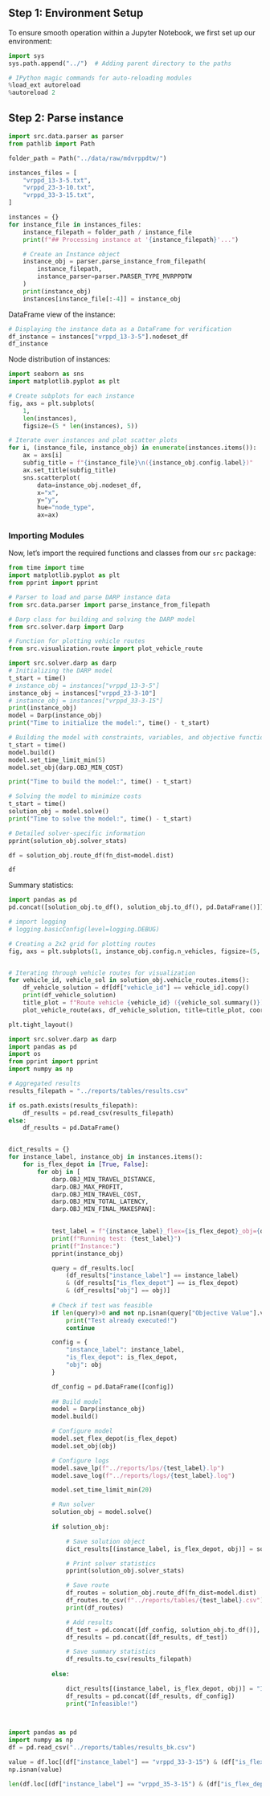 ## Step 1: Environment Setup

To ensure smooth operation within a Jupyter Notebook, we first set up our environment:

```python
import sys
sys.path.append("../")  # Adding parent directory to the paths

# IPython magic commands for auto-reloading modules
%load_ext autoreload
%autoreload 2
```

## Step 2: Parse instance

```python
import src.data.parser as parser
from pathlib import Path

folder_path = Path("../data/raw/mdvrppdtw/")

instances_files = [
    "vrppd_13-3-5.txt",
    "vrppd_23-3-10.txt",
    "vrppd_33-3-15.txt",
]

instances = {}
for instance_file in instances_files:
    instance_filepath = folder_path / instance_file
    print(f"## Processing instance at '{instance_filepath}'...")

    # Create an Instance object
    instance_obj = parser.parse_instance_from_filepath(
        instance_filepath,
        instance_parser=parser.PARSER_TYPE_MVRPPDTW
    )
    print(instance_obj)
    instances[instance_file[:-4]] = instance_obj

```

DataFrame view of the instance:

```python

# Displaying the instance data as a DataFrame for verification
df_instance = instances["vrppd_13-3-5"].nodeset_df
df_instance
```

Node distribution of instances:

```python
import seaborn as sns
import matplotlib.pyplot as plt

# Create subplots for each instance
fig, axs = plt.subplots(
    1,
    len(instances),
    figsize=(5 * len(instances), 5))

# Iterate over instances and plot scatter plots
for i, (instance_file, instance_obj) in enumerate(instances.items()):
    ax = axs[i]
    subfig_title = f"{instance_file}\n({instance_obj.config.label})"
    ax.set_title(subfig_title)
    sns.scatterplot(
        data=instance_obj.nodeset_df,
        x="x",
        y="y",
        hue="node_type",
        ax=ax)
```

### Importing Modules

Now, let's import the required functions and classes from our `src` package:

```python
from time import time
import matplotlib.pyplot as plt
from pprint import pprint

# Parser to load and parse DARP instance data
from src.data.parser import parse_instance_from_filepath

# Darp class for building and solving the DARP model
from src.solver.darp import Darp

# Function for plotting vehicle routes
from src.visualization.route import plot_vehicle_route
```

```python

import src.solver.darp as darp
# Initializing the DARP model
t_start = time()
# instance_obj = instances["vrppd_13-3-5"] 
instance_obj = instances["vrppd_23-3-10"]
# instance_obj = instances["vrppd_33-3-15"]
print(instance_obj)
model = Darp(instance_obj)
print("Time to initialize the model:", time() - t_start)

# Building the model with constraints, variables, and objective function
t_start = time()
model.build()
model.set_time_limit_min(5)
model.set_obj(darp.OBJ_MIN_COST)

print("Time to build the model:", time() - t_start)

# Solving the model to minimize costs
t_start = time()
solution_obj = model.solve()
print("Time to solve the model:", time() - t_start)

# Detailed solver-specific information
pprint(solution_obj.solver_stats)

df = solution_obj.route_df(fn_dist=model.dist)

df
```

Summary statistics:

```python
import pandas as pd
pd.concat([solution_obj.to_df(), solution_obj.to_df(), pd.DataFrame()])
```

```python


# import logging
# logging.basicConfig(level=logging.DEBUG)

# Creating a 2x2 grid for plotting routes
fig, axs = plt.subplots(1, instance_obj.config.n_vehicles, figsize=(5, 5))


# Iterating through vehicle routes for visualization
for vehicle_id, vehicle_sol in solution_obj.vehicle_routes.items():
    df_vehicle_solution = df[df["vehicle_id"] == vehicle_id].copy()
    print(df_vehicle_solution)
    title_plot = f"Route vehicle {vehicle_id} ({vehicle_sol.summary()})"
    plot_vehicle_route(axs, df_vehicle_solution, title=title_plot, coord_box=[0, 100, 0, 100])

plt.tight_layout()
```

```python
import src.solver.darp as darp
import pandas as pd
import os
from pprint import pprint
import numpy as np

# Aggregated results
results_filepath = "../reports/tables/results.csv"

if os.path.exists(results_filepath):
    df_results = pd.read_csv(results_filepath)
else:
    df_results = pd.DataFrame()


dict_results = {}
for instance_label, instance_obj in instances.items():
    for is_flex_depot in [True, False]:
        for obj in [
            darp.OBJ_MIN_TRAVEL_DISTANCE,
            darp.OBJ_MAX_PROFIT,
            darp.OBJ_MIN_TRAVEL_COST,
            darp.OBJ_MIN_TOTAL_LATENCY,
            darp.OBJ_MIN_FINAL_MAKESPAN]:

            
            test_label = f"{instance_label}_flex={is_flex_depot}_obj={obj}"
            print(f"Running test: {test_label}")
            print(f"Instance:")
            pprint(instance_obj)

            query = df_results.loc[
                (df_results["instance_label"] == instance_label)
                & (df_results["is_flex_depot"] == is_flex_depot)
                & (df_results["obj"] == obj)]
            
            # Check if test was feasible
            if len(query)>0 and not np.isnan(query["Objective Value"].values[0]):
                print("Test already executed!")
                continue

            config = {
                "instance_label": instance_label,
                "is_flex_depot": is_flex_depot,
                "obj": obj
            }

            df_config = pd.DataFrame([config])
            
            ## Build model
            model = Darp(instance_obj)
            model.build()

            # Configure model
            model.set_flex_depot(is_flex_depot)
            model.set_obj(obj)

            # Configure logs
            model.save_lp(f"../reports/lps/{test_label}.lp")
            model.save_log(f"../reports/logs/{test_label}.log")

            model.set_time_limit_min(20)

            # Run solver
            solution_obj = model.solve()
            
            if solution_obj:

                # Save solution object
                dict_results[(instance_label, is_flex_depot, obj)] = solution_obj

                # Print solver statistics
                pprint(solution_obj.solver_stats)

                # Save route
                df_routes = solution_obj.route_df(fn_dist=model.dist)
                df_routes.to_csv(f"../reports/tables/{test_label}.csv")
                print(df_routes)

                # Add results
                df_test = pd.concat([df_config, solution_obj.to_df()], axis=1)
                df_results = pd.concat([df_results, df_test])

                # Save summary statistics
                df_results.to_csv(results_filepath)
                
            else:

                dict_results[(instance_label, is_flex_depot, obj)] = "Infeasible"
                df_results = pd.concat([df_results, df_config])
                print("Infeasible!")

    
```

```python
import pandas as pd
import numpy as np
df = pd.read_csv("../reports/tables/results_bk.csv")

value = df.loc[(df["instance_label"] == "vrppd_33-3-15") & (df["is_flex_depot"] == False) & (df["obj"] == "obj_profit")]["Objective Value"].values[0]
np.isnan(value)

```

```python
len(df.loc[(df["instance_label"] == "vrppd_35-3-15") & (df["is_flex_depot"] == False) & (df["obj"] == "obj_profit")]["Objective Value"])
```